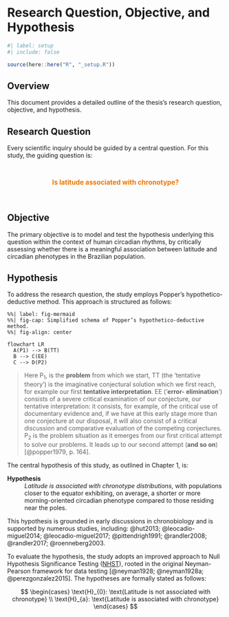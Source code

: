 <!-- %:::% .common h1 begin %:::% -->
# Research Question, Objective, and Hypothesis
<!-- %:::% .common h1 end %:::% -->

```r
#| label: setup
#| include: false

source(here::here("R", "_setup.R"))
```

## Overview

This document provides a detailed outline of the thesis's research question, objective, and hypothesis.

## Research Question

Every scientific inquiry should be guided by a central question. For this study, the guiding question is:

::: {style="text-align: center; font-size: 1.1em; font-weight: bold; color: #ea7701; padding-top: 1em; padding-bottom: 1em;"}
Is latitude associated with chronotype?
:::

## Objective

The primary objective is to model and test the hypothesis underlying this question within the context of human circadian rhythms, by critically assessing whether there is a meaningful association  between latitude and circadian phenotypes in the Brazilian population.

## Hypothesis

To address the research question, the study employs Popper’s hypothetico-deductive method. This approach is structured as follows:

```mermaid
%%| label: fig-mermaid
%%| fig-cap: Simplified schema of Popper’s hypothetico-deductive method.
%%| fig-align: center

flowchart LR
  A(P1) --> B(TT)
  B --> C(EE)
  C --> D(P2)
```

> Here $\text{P}_1$, is the **problem** from which we start, $\text{TT}$ (the ‘tentative theory’) is the imaginative conjectural solution which we first reach, for example our first **tentative interpretation**. $\text{EE}$ (‘**error- elimination**’) consists of a severe critical examination of our conjecture, our tentative interpretation: it consists, for example, of the critical use of documentary evidence and, if we have at this early stage more than one conjecture at our disposal, it will also consist of a critical discussion and comparative evaluation of the competing conjectures. $\text{P}_2$ is the problem situation as it emerges from our first critical attempt to solve our problems. It leads up to our second attempt (**and so on**) [@popper1979, p. 164].

The central hypothesis of this study, as outlined in Chapter 1, is:

__Hypothesis__
: *Latitude is associated with chronotype distributions*, with populations closer to the equator exhibiting, on average, a shorter or more morning-oriented circadian phenotype compared to those residing near the poles.

This hypothesis is grounded in early discussions in chronobiology and is supported by numerous studies, including: @hut2013; @leocadio-miguel2014; @leocadio-miguel2017; @pittendrigh1991; @randler2008; @randler2017; @roenneberg2003.

To evaluate the hypothesis, the study adopts an improved approach to Null Hypothesis Significance Testing ([NHST](https://en.wikipedia.org/wiki/Statistical_hypothesis_test)), rooted in the original Neyman-Pearson framework for data testing [@neyman1928; @neyman1928a; @perezgonzalez2015]. The hypotheses are formally stated as follows:

$$
\begin{cases}
\text{H}_{0}: \text{Latitude is not associated with chronotype} \\
\text{H}_{a}: \text{Latitude is associated with chronotype}
\end{cases}
$$
